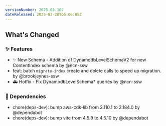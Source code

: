 ```yaml
---
versionNumber: 2025.03.102
dateReleased: 2025-03-28T05:06:05Z
---
```




## What's Changed
### ✨ Features
* ✨ New Schema - Addition of DynamodbLevelSchemaV2 for new ContentIndex schema by @ncn-ssw
* feat: batch `migrate-index` create and delete calls to speed up migration. by @brookjeynes-ssw
* 🚑 Hotfix - Fix DynamodbLevelSchema* queries by @ncn-ssw
### 👒 Dependencies
* chore(deps-dev): bump aws-cdk-lib from 2.110.1 to 2.184.0 by @dependabot
* chore(deps-dev): bump vite from 4.5.9 to 4.5.10 by @dependabot



